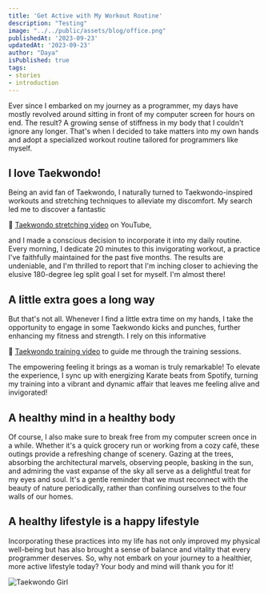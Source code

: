 ```yaml
---
title: 'Get Active with My Workout Routine'
description: "Testing"
image: "../../public/assets/blog/office.png"
publishedAt: '2023-09-23'
updatedAt: '2023-09-23'
author: "Daya"
isPublished: true
tags:
- stories
- introduction
---
```


Ever since I embarked on my journey as a programmer, my days have mostly revolved around sitting in front of my computer screen for hours on end. The result? A growing sense of stiffness in my body that I couldn't ignore any longer. That's when I decided to take matters into my own hands and adopt a specialized workout routine tailored for programmers like myself.

## I love Taekwondo!
Being an avid fan of Taekwondo, I naturally turned to Taekwondo-inspired workouts and stretching techniques to alleviate my discomfort. My search led me to discover a fantastic

🎥 [Taekwondo stretching video](https://www.youtube.com/watch?v=aEYgYkdr42Y) on YouTube,

 and I made a conscious decision to incorporate it into my daily routine. Every morning, I dedicate 20 minutes to this invigorating workout, a practice I've faithfully maintained for the past five months. The results are undeniable, and I'm thrilled to report that I'm inching closer to achieving the elusive 180-degree leg split goal I set for myself. I'm almost there!

## A little extra goes a long way
But that's not all. Whenever I find a little extra time on my hands, I take the opportunity to engage in some Taekwondo kicks and punches, further enhancing my fitness and strength. I rely on this informative

🎥 [Taekwondo training video](https://www.youtube.com/watch?v=rN-fNl-QTwg) to guide me through the training sessions. 

The empowering feeling it brings as a woman is truly remarkable! To elevate the experience, I sync up with energizing Karate beats from Spotify, turning my training into a vibrant and dynamic affair that leaves me feeling alive and invigorated!

## A healthy mind in a healthy body
Of course, I also make sure to break free from my computer screen once in a while. Whether it's a quick grocery run or working from a cozy café, these outings provide a refreshing change of scenery. Gazing at the trees, absorbing the architectural marvels, observing people, basking in the sun, and admiring the vast expanse of the sky all serve as a delightful treat for my eyes and soul. It's a gentle reminder that we must reconnect with the beauty of nature periodically, rather than confining ourselves to the four walls of our homes.

## A healthy lifestyle is a happy lifestyle
Incorporating these practices into my life has not only improved my physical well-being but has also brought a sense of balance and vitality that every programmer deserves. So, why not embark on your journey to a healthier, more active lifestyle today? Your body and mind will thank you for it!

![Taekwondo Girl](/assets/blog/taekwondo.jpeg)